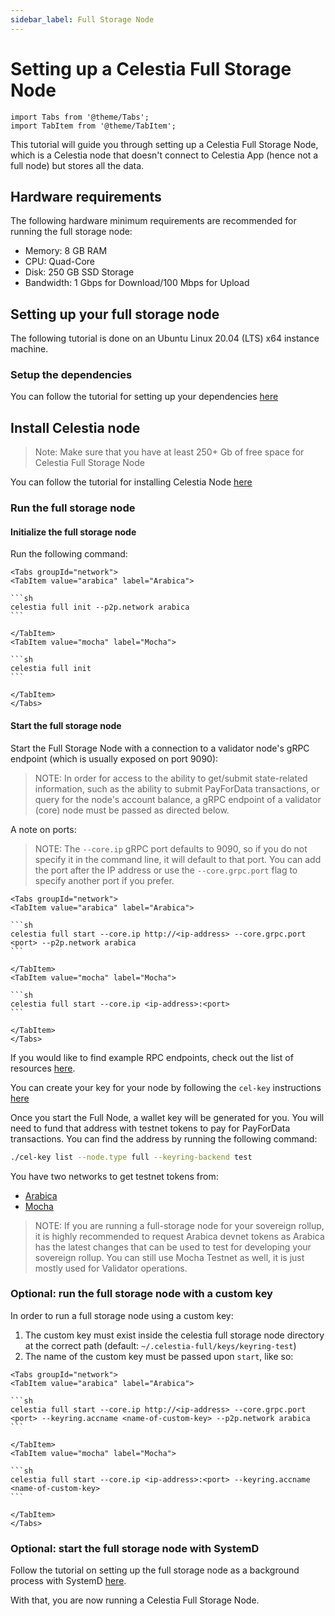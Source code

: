 ```yaml
---
sidebar_label: Full Storage Node
---
```


# Setting up a Celestia Full Storage Node

````mdx-code-block
import Tabs from '@theme/Tabs';
import TabItem from '@theme/TabItem';
````

This tutorial will guide you through setting up a Celestia Full Storage
Node, which is a Celestia node that doesn't connect to Celestia App
(hence not a full node) but stores all the data.

## Hardware requirements

The following hardware minimum requirements are recommended for running
the full storage node:

* Memory: 8 GB RAM
* CPU: Quad-Core
* Disk: 250 GB SSD Storage
* Bandwidth: 1 Gbps for Download/100 Mbps for Upload

## Setting up your full storage node

The following tutorial is done on an Ubuntu Linux 20.04 (LTS) x64 instance machine.

### Setup the dependencies

You can follow the tutorial for setting up your dependencies [here](./environment.mdx)

## Install Celestia node

> Note: Make sure that you have at least 250+ Gb of free space for
  Celestia Full Storage Node

You can follow the tutorial for installing Celestia Node [here](./celestia-node.mdx)

### Run the full storage node

#### Initialize the full storage node

Run the following command:

````mdx-code-block
<Tabs groupId="network">
<TabItem value="arabica" label="Arabica">

```sh
celestia full init --p2p.network arabica
```

</TabItem>
<TabItem value="mocha" label="Mocha">

```sh 
celestia full init
```

</TabItem>
</Tabs>
````

#### Start the full storage node

Start the Full Storage Node with a connection to a validator node's gRPC endpoint
(which is usually exposed on port 9090):

> NOTE: In order for access to the ability to get/submit state-related
  information, such as the ability to submit PayForData transactions,
  or query for the node's account balance, a gRPC endpoint of a validator
  (core) node must be passed as directed below.

A note on ports:

> NOTE: The `--core.ip` gRPC port defaults to 9090, so if you do not specify
  it in the command line, it will default to that port. You can add the port
  after the IP address or use the  `--core.grpc.port` flag to specify another
  port if you prefer.

````mdx-code-block
<Tabs groupId="network">
<TabItem value="arabica" label="Arabica">

```sh
celestia full start --core.ip http://<ip-address> --core.grpc.port <port> --p2p.network arabica
```

</TabItem>
<TabItem value="mocha" label="Mocha">

```sh 
celestia full start --core.ip <ip-address>:<port>
```

</TabItem>
</Tabs>
````

If you would like to find example RPC endpoints, check out the list of
resources [here](./mocha-testnet).

You can create your key for your node by following the `cel-key` instructions [here](../developers/celestia-node-key.mdx)

Once you start the Full Node, a wallet key will be generated for you.
You will need to fund that address with testnet tokens to pay for
PayForData transactions.
You can find the address by running the following command:

```sh
./cel-key list --node.type full --keyring-backend test
```

You have two networks to get testnet tokens from:

* [Arabica](./arabica-devnet)
* [Mocha](./mocha-testnet)

> NOTE: If you are running a full-storage node for your sovereign
  rollup, it is highly recommended to request Arabica devnet tokens
  as Arabica has the latest changes that can be used to
  test for developing your sovereign rollup. You can still use
  Mocha Testnet as well, it is just mostly used for Validator operations.

### Optional: run the full storage node with a custom key

In order to run a full storage node using a custom key:

1. The custom key must exist inside the celestia full storage node directory
   at the correct path (default: `~/.celestia-full/keys/keyring-test`)
2. The name of the custom key must be passed upon `start`, like so:

````mdx-code-block
<Tabs groupId="network">
<TabItem value="arabica" label="Arabica">

```sh
celestia full start --core.ip http://<ip-address> --core.grpc.port <port> --keyring.accname <name-of-custom-key> --p2p.network arabica
```

</TabItem>
<TabItem value="mocha" label="Mocha">

```sh 
celestia full start --core.ip <ip-address>:<port> --keyring.accname <name-of-custom-key>
```

</TabItem>
</Tabs>
````

### Optional: start the full storage node with SystemD

Follow the tutorial on setting up the full storage node as a background
process with SystemD [here](./systemd).

With that, you are now running a Celestia Full Storage Node.
